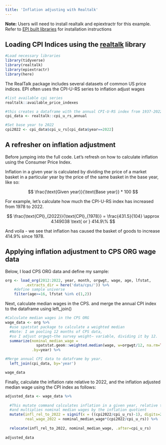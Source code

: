 ```yaml
---
title: 'Inflation adjusting with Realtalk'
---
```


**Note:** Users will need to install realtalk and epiextractr for this example. Refer to [EPI built libraries](epi-libraries.qmd) for installation instructions

## Loading CPI Indices using the [realtalk](https://economic.github.io/realtalk/) library

```r

#Load necessary libraries
library(tidyverse)
library(realtalk)
library(epiextractr)
library(here)
```

The RealTalk package includes several datasets of common US price indices. EPI often uses the CPI-U-RS series to inflation adjust wages

```r

#list available cpi series
realtalk::available_price_indexes

#this creates a dataframe with the annual CPI-U-RS index from 1937-2022
cpi_data <- realtalk::cpi_u_rs_annual

#Set base year to 2022
cpi2022 <- cpi_data$cpi_u_rs[cpi_data$year==2022]
```

## A refresher on inflation adjustment

Before jumping into the full code. Let's refresh on how to calculate inflation using the Consumer Price Index.

Inflation in a given year is calculated by dividing the price of a market basket in a particular year by the price of the same basket in the base year, like so:

$$
\frac{\text{Given year}}{\text{Base year}} * 100
$$

For example, let's calculate how much the CPI-U-RS index has increased from 1978 to 2022.

$$
\frac{\text{CPI}_{2022}}{\text{CPI}_{1978}} = \frac{431.5}{104} \approx 4.149038 \text{ or } 414.9\%
$$

And voila - we see that inflation has caused the basket of goods to increase 414.9% since 1978.

## Applying inflation adjustment to CPS ORG wage data

Below, I load CPS ORG data and define my sample:

```r

org <- load_org(2012:2022, year, month, orgwgt, wage, age, lfstat,
         .extracts_dir = here('data/cps/')) %>% 
    #define sample universe
    filter(age>=16, lfstat %in% c(1,2))

```

Next, calculate median wages in the CPS. and merge the annual CPI index to the dataframe using left_join()

```r

#Calculate median wages in the CPS ORG
wage_data <- org %>% 
  #use spatstat package to calculate a weighted median
  #Note: I am pooling 12 months of CPS data, 
  #so I adjust orgwgt—the survey weight— variable, dividing it by 12.
  summarize(nominal_median_wage = 
              spatstat.geom::weighted.median(wage, w=orgwgt/12, na.rm=TRUE),
            .by=year) %>% 

#Merge annual CPI data to dataframe by year.
  left_join(cpi_data, by='year') 

wage_data
```

Finally, calculate the inflation rate relative to 2022, and the inflation adjusted median wage using the CPI index as follows:

```r

adjusted_data <- wage_data %>% 
 
  #This mutate command calculates inflation in a given year, relative to 2022
  #and multiplies nominal median wages by the inflation quotient
  mutate(infl_rel_to_2022 = signif(x = ((cpi2022/cpi_u_rs)-1), digits=2),
         real_wage_2022 = nominal_median_wage*(cpi2022/cpi_u_rs)) %>% 
  
  relocate(infl_rel_to_2022, nominal_median_wage, .after=cpi_u_rs)
  
adjusted_data
```
